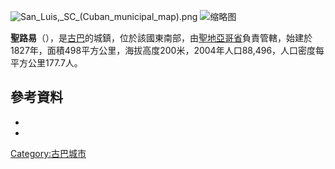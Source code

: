 [[Image:San_Luis,_SC_(Cuban_municipal_map).png|right]]
[[File:San_Luis_Cuba_skyline.JPG|缩略图]]
{{Coord|20|11|17|N|75|50|55|W|display=title}}

'''聖路易'''（{{lang-es|San Luis}}），是[[古巴|古巴]]的城鎮，位於該國東南部，由[[聖地亞哥省_(古巴)|聖地亞哥省]]負責管轄，始建於1827年，面積498平方公里，海拔高度200米，2004年人口88,496，人口密度每平方公里177.7人。

==參考資料==
*{{Cite web| url=http://www.santiago.cu/nuestrostgo/Municipio/2.htm| title=Municipalities of Santiago de Cuba| author=Santiago.cu| year=2006| accessdate=2007-10-05| language=es| deadurl=yes| archiveurl=https://web.archive.org/web/20071215121200/http://www.santiago.cu/nuestrostgo/Municipio/2.htm| archivedate=2007-12-15}}
*{{Cite web|url=http://www.guije.com/pueblo/municipios/osanluis/index.htm|title=San Luis|author=Guije.com|accessdate=2007-10-05|language=es|archive-date=2018-07-07|archive-url=https://web.archive.org/web/20180707031226/http://www.guije.com/pueblo/municipios/osanluis/index.htm|dead-url=no}}

{{Cuba-geo-stub}}
[[Category:古巴城市|Category:古巴城市]]